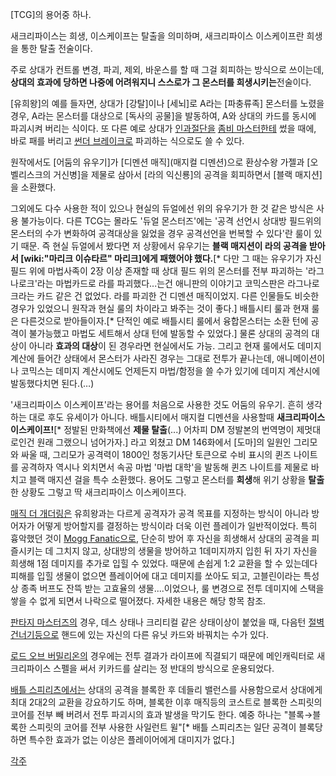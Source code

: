 [TCG]의 용어중 하나.

새크리파이스는 희생, 이스케이프는 탈출을 의미하며, 새크리파이스 이스케이프란 희생을 통한 탈출 전술이다.

주로 상대가 컨트롤 변경, 파괴, 제외, 바운스를 할 때 그걸 회피하는 방식으로 쓰이는데, '''상대의 효과에 당하면 나중에 어려워지니 스스로가 그 몬스터를 희생시키는'''전술이다.

[유희왕]의 예를 들자면, 상대가 [강탈]이나 [세뇌]로 A라는 [파충류족] 몬스터를 노렸을 경우, A라는 몬스터를 대상으로 [독사의 공물]을 발동하여, A와 상대의 카드를 동시에 파괴시켜 버리는 식이다. 또 다른 예로 상대가 [[인과절단]]을 [[좀비 마스터]]한테 썼을 때에, 바로 패를 버리고 [[썬더 브레이크]]로 파괴하는 식으로도 쓸 수 있다. 

원작에서도 [어둠의 유우기]가 [디멘션 매직](매지컬 디멘션)으로 환상수왕 가젤과 [오벨리스크의 거신병]을 제물로 삼아서 [라의 익신룡]의 공격을 회피하면서 [블랙 매지션]을 소환했다.

그외에도 다수 사용한 적이 있으나 현실의 듀얼에선 위의 유우기가 한 것 같은 방식은 사용 불가능이다. 다른 TCG는 몰라도 '듀얼 몬스터즈'에는 '공격 선언시 상대방 필드위의 몬스터의 수가 변화하여 공격대상을 잃었을 경우 공격선언을 번복할 수 있다'란 룰이 있기 때문. 즉 현실 듀얼에서 봤다면 저 상황에서 유우기는 '''블랙 매지션이 라의 공격을 받아서 [wiki:"마리크 이슈타르" 마리크]에게 패했어야 했다.'''[* 다만 그 때는 유우기가 자신 필드 위에 마법사족이 2장 이상 존재할 때 상대 필드 위의 몬스터를 전부 파괴하는 '라그나로크'라는 마법카드로 라를 파괴했다...는건 애니판의 이야기고 코믹스판은 라그나로크라는 카드 같은 건 없었다. 라를 파괴한 건 디멘션 매직이었지. 다른 인물들도 비슷한 경우가 있었으니 원작과 현실 룰의 차이라고 봐주는 것이 좋다.] 배틀시티 룰과 현재 룰은 다른것으로 받아들이자.[* 단적인 예로 배틀시티 룰에서 융합몬스터는 소환 턴에 공격이 불가능했고 마법도 세트해서 상대 턴에 발동할 수 있었다.] 물론 상대의 공격의 대상이 아니라 '''효과의 대상'''이 된 경우라면 현실에서도 가능. 그리고 현재 룰에서도 데미지 계산에 들어간 상태에서 몬스터가 사라진 경우는 그대로 전투가 끝나는데, 애니메이션이나 코믹스는 데미지 계산시에도 언제든지 마법/함정을 쓸 수가 있기에 데미지 계산시에 발동했다치면 된다.(…)

'새크리파이스 이스케이프'라는 용어를 처음으로 사용한 것도 어둠의 유우기. 흔히 생각하는 대로 후도 유세이가 아니다. 배틀시티에서 매지컬 디멘션을 사용할때 '''새크리파이스 이스케이프!'''[* 정발된 만화책에선 '''제물 탈출'''(...) 어차피 DM 정발본의 번역명이 제멋대로인건 원래 그랬으니 넘어가자.] 라고 외쳤고 DM 146화에서 [도마]의 일원인 그리모와 싸울 때, 그리모가 공격력이 1800인 청동기사단 토큰으로 수비 표시의 퀸즈 나이트를 공격하자 역시나 외치면서 속공 마법 '마법 대학'을 발동해 퀸즈 나이트를 제물로 바치고 블랙 매지션 걸을 특수 소환했다. 용어도 그렇고 몬스터를 '''희생'''해 위기 상황을 '''탈출'''한 상황도 그렇고 딱 새크리파이스 이스케이프다.

[[매직 더 개더링]]은 유희왕과는 다르게 공격자가 공격 목표를 지정하는 방식이 아니라 방어자가 어떻게 방어할지를 결정하는 방식이라 더욱 이런 플레이가 일반적이었다. 특히 흉악했던 것이 [[Mogg Fanatic]]으로, 단순히 방어 후 자신을 희생해서 상대의 공격을 피즐시키는 데 그치지 않고, 상대방의 생물을 방어하고 1데미지까지 입힌 뒤 자기 자신을 희생해 1점 데미지를 추가로 입힐 수 있었다. 때문에 손쉽게 1:2 교환을 할 수 있는데다 피해를 입힐 생물이 없으면 플레이어에 대고 데미지를 쏘아도 되고, 고블린이라는 특성상 종족 버프도 잔뜩 받는 고효율의 생물....이었으나, 룰 변경으로 전투 데미지에 스택을 쌓을 수 없게 되면서 나락으로 떨어졌다. 자세한 내용은 해당 항목 참조. 

[[판타지 마스터즈]]의 경우, 데스 상태나 크리티컬 같은 상태이상이 붙었을 때, 다음턴 [[절벽건너기]]등으로 핸드에 있는 자신의 다른 유닛 카드와 바꿔치는 수가 있다.

[[로드 오브 버밀리온]]의 경우에는 전투 결과가 라이프에 직결되기 때문에 메인캐릭터로 새크리파이스 스펠을 써서 키카드를 살리는 정 반대의 방식으로 운용되었다.

[[배틀 스피리츠]]에서는 상대의 공격을 블록한 후 데들리 밸런스를 사용함으로서 상대에게 최대 2대2의 교환을 강요하기도 하며, 블록한 이후 매직등의 코스트로 블록한 스피릿의 코어를 전부 빼 버려서 전투 파괴시의 효과 발생을 막기도 한다. 예중 하나는 "블록→블록한 스피릿의 코어를 전부 사용한 사일런트 윌"[* 배틀 스피리츠는 일단 공격이 블록당하면 특수한 효과가 없는 이상은 플레이어에게 대미지가 없다.]

[[각주]]
